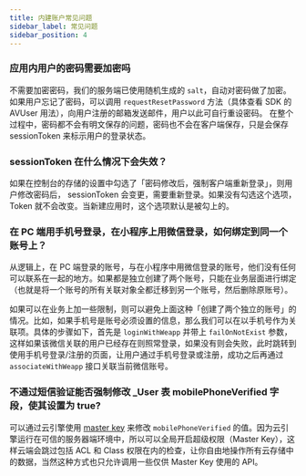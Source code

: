 ```yaml
---
title: 内建账户常见问题
sidebar_label: 常见问题
sidebar_position: 4
---
```


### 应用内用户的密码需要加密吗

不需要加密密码，我们的服务端已使用随机生成的 `salt`，自动对密码做了加密。 如果用户忘记了密码，可以调用 `requestResetPassword` 方法（具体查看 SDK 的 AVUser 用法），向用户注册的邮箱发送邮件，用户以此可自行重设密码。 在整个过程中，密码都不会有明文保存的问题，密码也不会在客户端保存，只是会保存 sessionToken 来标示用户的登录状态。

### sessionToken 在什么情况下会失效？

如果在控制台的存储的设置中勾选了「密码修改后，强制客户端重新登录」，则用户修改密码后， sessionToken 会变更，需要重新登录。如果没有勾选这个选项，Token 就不会改变。当新建应用时，这个选项默认是被勾上的。

### 在 PC 端用手机号登录，在小程序上用微信登录，如何绑定到同一个账号上？

从逻辑上，在 PC 端登录的账号，与在小程序中用微信登录的账号，他们没有任何可以联系在一起的地方。如果都是独立创建了两个账号，只能在业务层面进行绑定（也就是将一个账号的所有关联对象全都迁移到另一个账号，然后删除原账号）。

如果可以在业务上加一些限制，则可以避免上面这种「创建了两个独立的账号」的情况。比如，如果手机号是账号必须设置的信息，那么我们可以在以手机号作为关联项。具体的步骤如下，首先是 `loginWithWeapp` 并带上 `failOnNotExist` 参数，这样如果该微信关联的用户已经存在则照常登录，如果没有则会失败，此时跳转到使用手机号登录/注册的页面，让用户通过手机号登录或注册，成功之后再通过 `associateWithWeapp` 接口关联当前微信账号。

### 不通过短信验证能否强制修改 _User 表 mobilePhoneVerified 字段，使其设置为 true?

可以通过云引擎使用 [master key](/sdk/engine/functions/sdk/#使用超级权限) 来修改 `mobilePhoneVerified` 的值。因为云引擎运行在可信的服务器端环境中，所以可以全局开启超级权限（Master Key），这样云端会跳过包括 ACL 和 Class 权限在内的检查，让你自由地操作所有云存储中的数据，当然这种方式也只允许调用一些仅供 Master Key 使用的 API。
